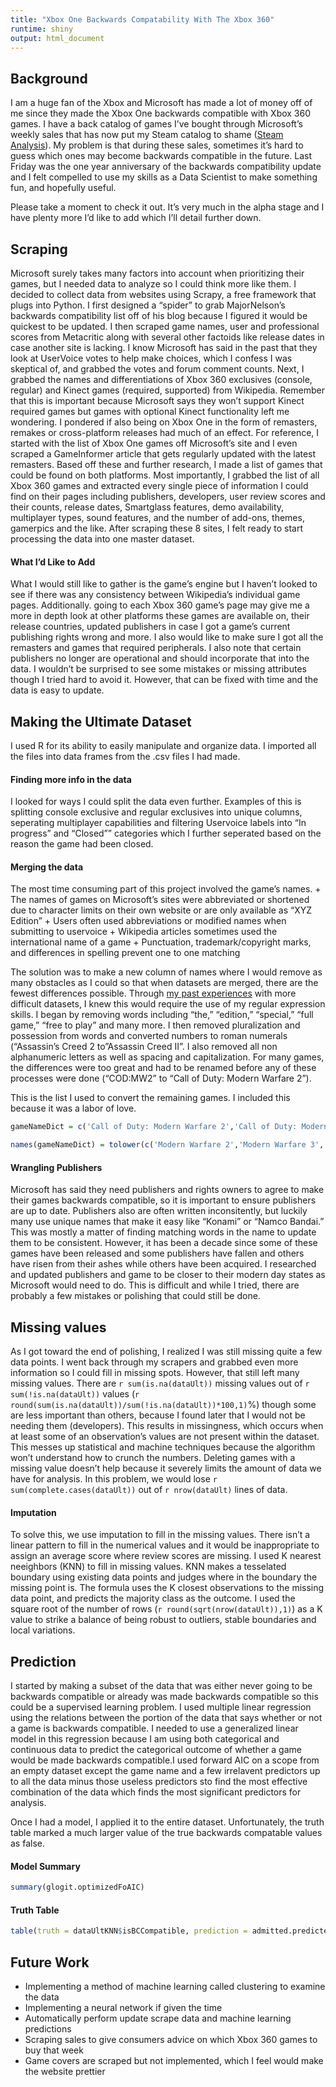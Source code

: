 ```yaml
---
title: "Xbox One Backwards Compatability With The Xbox 360"
runtime: shiny
output: html_document
---
```

## Background
I am a huge fan of the Xbox and Microsoft has made a lot of money off of me since they made the Xbox One backwards compatible with Xbox 360 games. I have a back catalog of games I've bought through Microsoft's weekly sales that has now put my Steam catalog to shame ([Steam Analysis](http://blog.nycdatascience.com/student-works/factors-affecting-sales-steams-2016-summer-sale/)). My problem is that during these sales, sometimes it's hard to guess which ones may become backwards compatible in the future. Last Friday was the one year anniversary of the backwards compatibility update and I felt compelled to use my skills as a Data Scientist to make something fun, and hopefully useful.

Please take a moment to check it out. It's very much in the alpha stage and I have plenty more I'd like to add which I'll detail further down.

## Scraping
Microsoft surely takes many factors into account when prioritizing their games, but I needed data to analyze so I could think more like them. I decided to collect data from websites using Scrapy, a free framework that plugs into Python. I first designed a "spider" to grab MajorNelson's backwards compatibility list off of his blog because I figured it would be quickest to be updated. I then scraped game names, user and professional scores from Metacritic along with several other factoids like release dates in case another site is lacking. I know Microsoft has said in the past that they look at UserVoice votes to help make choices, which I confess I was skeptical of, and grabbed the votes and forum comment counts. Next, I grabbed the names and differentiations of Xbox 360 exclusives (console, regular) and Kinect games (required, supported) from Wikipedia. Remember that this is important because Microsoft says they won't support Kinect required games but games with optional Kinect functionality left me wondering. I pondered if also being on Xbox One in the form of remasters, remakes or cross-platform releases had much of an effect. For reference, I started with the list of Xbox One games off Microsoft's site and I even scraped a GameInformer article that gets regularly updated with the latest remasters. Based off these and further research, I made a list of games that could be found on both platforms. Most importantly, I grabbed the list of all Xbox 360 games and extracted every single piece of information I could find on their pages including publishers, developers, user review scores and their counts, release dates, Smartglass features, demo availability, multiplayer types, sound features, and the number of add-ons, themes, gamerpics and the like. After scraping these 8 sites, I felt ready to start processing the data into one master dataset. 


#### What I'd Like to Add
What I would still like to gather is the game's engine but I haven't looked to see if there was any consistency between Wikipedia's individual game pages. Additionally. going to each Xbox 360 game's page may give me a more in depth look at other platforms these games are available on, their release countries, updated publishers in case I got a game's current publishing rights wrong and more. I also would like to make sure I got all the remasters and games that required peripherals. I also note that certain publishers no longer are operational and should incorporate that into the data. I wouldn't be surprised to see some mistakes or missing attributes though I tried hard to avoid it. However, that can be fixed with time and the data is easy to update.

## Making the Ultimate Dataset
I used R for its ability to easily manipulate and organize data. I imported all the files into data frames from the .csv files I had made.

#### Finding more info in the data
I looked for ways I could split the data even further. Examples of this is splitting console exclusive and regular exclusives into unique columns, seperating multiplayer capabilities and filtering Uservoice labels into "In progress" and "Closed"" categories which I further seperated based on the reason the game had been closed.

#### Merging the data
The most time consuming part of this project involved the game's names. 
+ The names of games on Microsoft's sites were abbreviated or shortened due to character limits on their own website or are only available as "XYZ Edition"
+ Users often used abbreviations or modified names when submitting to uservoice
+ Wikipedia articles sometimes used the international name of a game
+ Punctuation, trademark/copyright marks, and differences in spelling prevent one to one matching

The solution was to make a new column of names where I would remove as many obstacles as I could so that when datasets are merged, there are the fewest differences possible. Through [my past experiences](http://blog.nycdatascience.com/student-works/shining-light-darknet/) with more difficult datasets, I knew this would require the use of my regular expression skills. I began by removing words including "the," "edition," "special," "full game," "free to play" and many more. I then removed pluralization and possession from words and converted numbers to roman numerals ("Assassin's Creed 2 to "Assassin Creed II". I also removed all non alphanumeric letters as well as spacing and capitalization. For many games, the differences were too great and had to be renamed before any of these processes were done ("COD:MW2" to "Call of Duty: Modern Warfare 2"). 

This is the list I used to convert the remaining games. I included this because it was a labor of love.

```r
gameNameDict = c('Call of Duty: Modern Warfare 2','Call of Duty: Modern Warfare 3','Call of Duty 4: Modern Warfare','Battlefield: Bad Company 2','Call of Duty: Black Ops II','Dead Rising','Halo 3: ODST','Halo: Combat Evolved Anniversary', 'Lost Planet 2','Need for Speed: ProStreet','Plants vs Zombies: Garden Warfare','Resident Evil 5','World of Tanks','Tom Clancy\'s Ghost Recon Advanced Warfighter 2','Assassin\'s Creed: Revelations','Samurai Shodown: Sen','Prototype','Ace Combat: Assault Horizon','Battlefield: Bad Company','Dynasty Warriors 6','Dynasty Warriors 6 Empires','DmC: Devil May Cry','Pac-Man and the Ghostly Adventures','Pac-Man and the Ghostly Adventures 2','Assassin\'s Creed IV: Black Flag','Zone of the Enders HD Collection','Dance Evolution','Blackwater','Ace Combat 6: Fires of Liberation','State of Decay','Army of Two: The 40th Day','Condemned: Criminal Origins','Lumines Live!','Bangai-O HD: Missile Fury','Banjo-Kazooie: Nuts & Bolts','Blackwater','Cabela\'s African Adventures','Cabela\'s Big Game Hunter 2010','Cabela\'s Dangerous Hunts 2011','Cabela\'s North American Adventure','Cabela\'s Survival: Shadows of Katmai','Viva Pinata: Trouble in Paradise','Life Is Strange','Marlow Briggs and the Mask of the Death','Fable II','Fable III','Falling Skies: The Game','Feeding Frenzy 2: Shipwreck Showdown','Luxor 2','The Elder Scrolls IV: Oblivion','The Elder Scrolls V: Skyrim','Grand Theft Auto V','Grand Theft Auto IV', 'Blacksite: Area 51','BlazBlue: Calamity Trigger','BlazBlue: Continuum Shift','Blazing Angels 2: Secret Missions of WWII','Blazing Angels: Squadrons of WWII','2010 FIFA World Cup South Africa','3D Ultra MiniGolf Adventures','Adventure Time: Explore the Dungeon Because I DON\'T KNOW!','Alien Breed: Evolution','Avatar: The Last Airbender -- The Burning Earth','Beijing 2008 - The Official Video Game of the Olympic Games','Bejeweled 2 Deluxe','Ben 10 Ultimate Alien: Cosmic Destruction','Beowulf: The Game','Bomberman Live: Battlefest','Brutal Legend','Bully: Scholarship Edition','Cabela\'s North American Adventures','America\'s Army: True Soldiers','Brothers in Arms: Hell\'s Highway','Castlevania: Lords of Shadow 2','Castlevania: Lords of Shadow','Castlevania: Harmony of Despair','Cloudy With a Chance of Meatballs','Tom Clancy’s Rainbow Six Vegas','Tom Clancy’s Rainbow Six Vegas 2','James Cameron\'s Avatar','James Cameron\'s Avatar','Transformers: War for Cybertron','Asteroids & Deluxe','Viva Pinata: Trouble in Paradise','Tom Clancy\'s Splinter Cell Double Agent','Armored Core for Answer','Every Extend Extra Extreme','Geometry Wars Retro Evolved','Hydro Thunder Hurricane','Kameo: Elements of Power','Monkey Island 2 Special Edition: LeChuck\'s Revenge','Monkey Island: Special Edition','Operation Flashpoint: Dragon Rising','Watchmen: The End is Nigh','Watchmen: The End is Nigh Part 2','Phantom Breaker:Battle Grounds','Zone of the Enders HD Collection','Puzzle Quest: Challenge of the Warlords','BIT.TRIP Presents… Runner2: Future Legend of Rhythm Alien',"Sam & Max Beyond Time & Space",'Sonic The Hedgehog 4 Episode II','Soul Calibur II HD','Jane\'s Advanced Strike Fighters','Tour de France 2009','Tour de France 2013',"50 Cent: Blood on the Sand",'Brave: The Video Game','Battlefield 2: Modern Combat','Dragon Ball Z for Kinect','Dragon Ball Z: BURST LIMIT','LEGO Indiana Jones 2: The Adventure Continues','LEGO Indiana Jones: The Original Adventures','LEGO Star Wars III: The Clone Wars','LEGO The Lord of the Rings','LEGO Harry Potter: Years 1-4','The Walking Dead: Survival Instinct','Transformers: Revenge of the Fallen','The Warriors: Street Brawl','The Raven - Legacy of a Master Thief Episode 1','Metal Gear Solid HD Collection','Metal Gear Solid HD Collection','The Witcher 2: Assassins of Kings','Tony Hawk\'s American Wasteland','A.R.E.S. Extinction Agenda EX','Sonic\'s Ultimate Genesis Collection','Tom Clancy\'s Splinter Cell Conviction','World Series of Poker: Tournament of Champions','Where the Wild Things Are','Titanfall','Worms Revolution','Valiant Hearts: The Great War','Young Justice: Legacy','Zeno Clash Ultimate Edition','Thrillville: Off the Rails','The Price is Right: Decades','Penguins of Madagascar: Dr. Blowhole Returns - Again','The King of Fighters 2002 Ultimate Match','Tom Clancy\'s H.A.W.X','Star Wars: The Clone Wars - Republic Heroes','Superstars V8 Next Challenge','Street Fighter II Hyper Fighting','Dead or Alive 5 Last Round','Super Hero Squad: The Infinity Gauntlet','Are You Smarter Than a 5th Grader: Game Time','Are You Smarter Than a 5th Grader: Game Time',"Cabela's Alaskan Adventures",'Deadliest Catch: Alaskan Storm','Hannah Montana The Movie','Ace Combat: Assault Horizon','Chronicles of Riddick: Assault on Dark Athena','Naval Assault: The Killing Tide','Cabela\'s African Safari','Chivalry: Medieval Warfare','Civil War: Secret Missions','Call of Duty: Black Ops III','Cabela\'s Big Game Hunter: Hunting Party','Command & Conquer 3: Kane\'s Wrath','Command & Conquer Red Alert 3','Commanders: Attack of the Genos','Batman: Arkham Origins Blackgate - Deluxe Edition','Zero D Beat Drop','Bakugan: Defenders of the Core','Bakugan Battle Brawlers','Dance Dance Revolution Universe','Dance Dance Revolution Universe 2','Dance Dance Revolution Universe 3','Pirates of the Caribbean: At World\'s End','UEFA Champions League 2006-2007','Zeit Squared','WWE Legends of WrestleMania','007: Quantum of Solace','Nickelodeon Teenage Mutant Ninja Turtles','Bass Pro Shops: The Strike','Dynasty Warriors: Strikeforce','Strania - The Stella Machina -','Naruto Shippuden: Ultimate Ninja Storm Generations','Bladestorm: The Hundred Years\' War','Naruto Shippuden: Ultimate Ninja Storm 3','Naruto Shippuden: Ultimate Ninja Storm 2','Naruto Shippuden: Ultimate Ninja Storm 3 Full Burst','Naruto Shippuden: Ultimate Ninja Storm 2','Naruto Shippuden: Ultimate Ninja Storm 3 Full Burst','SpongeBob\'s Truth or Square','SpongeBob Sparepants: Underpants Slam!','SpongeBob Sparepants: Underpants Slam!','Star Ocean: The Last Hope','High School Musical 3: Senior Year Dance','DeathSpank: Thongs of Virtue','Digimon: All-Star Rumble','RAW - Realms of Ancient War','Super Puzzle Fighter II Turbo HD Remix','Don King Presents Prizefighter','Prison Break: The Conspiracy','Spider-Man: Shattered Dimensions','Penny Arcade Adventures: Episode One','Penny Arcade Adventures: Episode Two','Project Gotham Racing 4','Viva Pinata: Party Animals','Ninety-Nine Nights II','Naruto Shippuden: Ultimate Ninja Storm 3 Full Burst','The Chronicles of Narnia: Prince Caspian','Need for Speed: Undercover','SpongeBob HeroPants','SpongeBob Squarepants: Plankton\'s Robotic Revenge','Leela','Diablo III: Reaper of Souls','Diablo III: Reaper of Souls','Destroy All Humans! Path of the Furon','Dead to Rights: Retribution','Brothers: a Tale of Two Sons','The Bureau: XCOM Declassified','Karaoke Revolution: American Idol Encore','Tony Hawk\'s Proving Ground','Disney Sing It HSM3','Sherlock Holmes vs Jack the Ripper','Samurai Shodown: Sen',"Up",'NPPL Championship Paintball 2009','NASCAR \'15','Naruto Shippuden: Ultimate Ninja Storm 3 Full Burst','Cabela\'s Dangerous Hunts 2009','Scott Pilgrim vs. The World','Scene It? Lights, Camera, Action','Scene It? Box Office Smash','Medal of Honor: Airborne','Monster Jam Path of Destruction','Orc Attack: Flatulent Rebellion','Lost Planet: Extreme Condition','FIFA 06 Road to FIFA World Cup','FIFA 06 Road to FIFA World Cup','FIFA 06 Road to FIFA World Cup','Yu-Gi-Oh! 5D\'s Decade Duels','Zumba Fitness: Join the Party','Pro Evolution Soccer 2007','Pro Evolution Soccer 2007','Voltron: Defender of the Universe','Viking: Battle for Asgard','Vancouver 2010 - The Official Video Game of the Olympic Winter Games','Universe at War: Earth Assault','UFC Personal Trainer: The Ultimate Fitness System','UFC Undisputed 2009','Devil May Cry HD Collection','Dragon Ball: Raging Blast','Dragon Ball: Raging Blast 2','Enslaved: Odyssey to the West','Far Cry Instincts: Predator','Harry Potter and the Half-Blood Prince','Harry Potter and the Order of the Phoenix','Ice Age: Dawn of the Dinosaurs','Ice Age: Continental Drift - Arctic Games','Chronicles of Riddick: Assault on Dark Athena','Sid Meier\'s Civilization Revolution','Tomb Raider: Anniversary','Poker Night 2','Street Fighter III: Third Strike Online Edition','Super Street Fighter II Turbo HD Remix','The Serious Sam Collection','SBK X: Superbike World Championship','SBK SuperBike World Championship','Kingdom Under Fire: Circle of Doom','Red Johnson\'s Chronicles - One Against All','Penny Arcade Adventures: Episode Two','Panzer General Allied Assault','Ninety-Nine Nights II','NCAA Basketball 09 March Madness Edition','MUD - FIM Motocross World Championship','MXGP - The Official Motocross Videogame','Mortal Kombat vs. DC Universe','Mortal Kombat Arcade Kollection','Lord of the Rings: Battle for Middle-Earth II','Fist of the North Star: Ken\'s Rage','Guncraft: Blocked and Loaded','Green Lantern: Rise of the Manhunters','Happy Tree Friends False Alarm','Tom Clancy\'s Ghost Recon: Future Soldier','Pinball Hall of Fame: The Williams Collection')

names(gameNameDict) = tolower(c('Modern Warfare 2','Modern Warfare 3','Modern Warfare','Battlefield: Bad Co. 2','COD: Black Ops II','DEAD RISING','Halo 3: ODST Campaign Edition','Halo: Combat Evolved', 'LOST PLANET 2','NFS ProStreet','Plants vs Zombies Garden Warfare','RESIDENT EVIL 5','World of Tanks: Xbox 360 Edition','TC\'s GRAW2','Assassin\'s Creed Revelations','Samurai Shodown SEN','[PROTOTYPE]','ACE COMBAT: AH','Battlefield: Bad Co.','DW6','DW6 Empires','DmC','PAC-MAN GHOSTLY ADV','PAC-MAN GHOSTLY ADV 2','Assassins Creed IV','ZOE HD','Dance Evolution / DanceMasters','Blackwater (video game)','Ace Combat 6','State of Decay (video game)','Army of TWO: TFD','Condemned','LUMINES LIVE! Standard Edition','Bangai-O HD','Banjo Kazooie: N and B','Blackwater Kinect','Cabela\'s African Adventure','Cabela\'s BGH 2010','Cabela\'s DH 2011','Cabela\'s NAA','Cabela\'s Survival: SoK','Viva Piata: TIP','Life Is Strange Episode 1','Marlow Briggs','Fable 2','Fable 3','Falling Skies','Feeding Frenzy 2','Full Game - Luxor 2','Oblivion','Skyrim','GTA V','GTA IV','Blacksite','BlazBlue','BLAZBLUE CS','Blazing Angels 2','Blazing Angels','2010 FIFA World Cup','3D Ultra Minigolf','Adventure Time: Explore','Alien Breed Episode 1','Avatar: TLA: TBE','Beijing 2008','Bejeweled 2','Ben 10 Ultimate Alien','Beowulf','Bomberman Live','Brütal Legend','Bully Scholarship Ed.','Cabela\'s North American Adventure','AA: True Soldiers','Brothers in Arms: HH','Castlevania: LoS 2','Castlevania LoS','Castlevania HD','Cloudy with a...','TC\'s RainbowSix Vegas','TC\'s RainbowSix Vegas2','James Cameron\'s Avatar: The Game','Cameron\'s Avatar','Transformers: WFC','ATARI ASTEROIDS/ASTEROIDS DELUXE','Viva Pinata: TIP','TC\'s SC Double Agent','AC for Answer','E4','Geometry Wars Evolved','Hydro Thunder','Kameo','Monkey Island 2: Special Edition','The Secret of Monkey Island: S.E.','OF: Dragon Rising','WATCHMEN','WATCHMEN PART 2','Phantom Breaker:Battle Grounds -Cocoa\'s Nightmare Attack-', 'Zone of the Elders HD', 'Puzzle Quest','Runner2','Sam & Max Beyond Time and Space','SONIC 4 Episode II','SOULCALIBURII HD ONLINE','JASF','Tour de France 2009 - The Official Game','Tour de France 2013 - 100th Edition',"50 Cent: BotS",'Disney/Pixar: Brave The Video Game','Battlefield 2: MC','DBZ for Kinect','DBZ: BURST LIMIT','LEGO Indiana Jones 2','LEGO Indiana Jones','LEGO Star Wars III','LEGO Lord of the Rings','LEGO Harry Potter','TWD: Survival Instinct','Transformers 2','The Warriors: SB','The Raven Episode 1','METAL GEAR SOLID 2 AND 3 HD','Metal Gear Solid 2 & 3: HD Edition','The Witcher 2: Assassins of Kings Enhanced Edition','American Wasteland', 'A.R.E.S.','Sonic\'s UGC','SplinterCellConviction','WSOP: TOC','WtWTA','Titanfall Deluxe Edition','Worms The Revolution Collection','Valiant Hearts','Young Justice','Zeno Clash UE','Thrillville: OTR','The Price Is Right','The Penguins of Madagascar','THE KING OF FIGHTERS 2002 UNLIMITED MATCH','TCs H.A.W.X','SWTCW: Republic Heroes','Superstars V8 NC','Street Fighter II\' HF','DOA5 Last Round','Super Hero Squad: TIG','5th Grader','5th Grader: Game Time','Alaskan Adventures','Alaskan Storm','Hannah The Movie','ASSAULTHORIZON','Assault on Dark Athena','Naval Assault','Cabela\'s Safari','Chivalry','CW: Secret Missions','COD: Black Ops III','Cabela\'s Hunting Party','C&C3: Kane\'s Wrath','C&C Red Alert 3','Commanders: Attack','Blackgate Deluxe Ed.','0D Beat Drop','Bakugan: DOTC','Bakugan','DDR/DS Universe','DDR/DS Universe 2','DDR Universe 3','At Worlds End','UEFA CL 2006-2007','Zeit²','WWE Legends','Quantum of Solace','Teenage Mutant Ninja Turtles','The Strike','DW: Strikeforce','Strania','STORM Generations','BLADESTORM','NARUTO STORM 3','Naruto: Ninja Storm 2','Naruto Shippuden: Ultimate Ninja Storm 3','NINJA STORM 2','Naruto Shippuden: Ultimate Ninja Storm 3','SpongeBob: Truth-Sq.','SpongeBob UnderPants!','SpongeBob SquarePants: Underpants Slam!','Star Ocean: TLH','HSM3 Senior Year DANCE','Deathspank T.O.V.','Digimon: ASR','RAW','Puzzle Fighter HD','Prizefighter','Prison Break','Spider-Man:Dimensions','Penny Arcade Episode 1','Penny Arcade Episode Two','PGR 4','Party Animals','N3II: Ninety-Nine Nights','Naruto Shippuden: Ultimate Ninja Storm 3','Narnia: Prince Caspian','NFS Undercover','SBHP','SB: Robotic Revenge','Deepak Chopras Leela','Diablo III: Reaper of Souls – Ultimate Evil Edition','Diablo III','DAH! Path of the Furon','DTR: Retribution','Brothers','The Bureau','Karaoke Revolution Presents: American Idol Encore','TH Proving Ground','High School Musical 3: Senior Year Dance','Sherlock Holmes','SAMURAI SHOWDOWN SEN','DisneyPixar UP','Paintball 2009','NASCAR \'15 Victory Edition','Naruto Shippuden: Ultimate Ninja Storm 3','Dangerous Hunts 2009','SCOTT PILGRIM THE GAME','Scene It? LCA','Scene It? BOS!','MOH Airborne','MJ Path of Destruction','Orc Attack','Lost Planet','2006 FIFA World Cup','FIFA 06 RTFWC','FIFA 06: Road to FIFA World Cup','Yu-Gi-Oh! 5D\'s Decade Duels Plus','Zumba Fitness','Winning Eleven: Pro Evolution Soccer 2007','Winning Eleven 2007','Voltron','Viking: Battle for Asgard','Vancouver 2010','Universe at War','UFC Personal Trainer','UFC 2009 Undisputed','DMC HD Collection','DB: Raging Blast','DB: Raging Blast 2','Enslaved','FC Instincts Predator','Harry Potter HBP','Harry Potter OOTP','Ice Age 3','Ice Age 4','Assault on Dark Athena','Civilization Revolution','Lara Croft Tomb Raider Anniversary','Telltale Games\' Poker Night 2','Street Fighter III: Online Edition','Super Street Fighter 2 Turbo HD','Serious Sam','SBK X','SBK','KUF: Circle of Doom','Red Johnson\'s Chronicles','Penny Arcade Episode 2','Panzer General','Ninety-Nine NightsⅡ/NA','NCAA Basketball March Madness Edition','MUD','MXGP','Mortal Kombat vs. DCU','Mortal Kombat Arcade','Lord of the Rings, BFME II','Fist of the North Star','Guncraft','Green Lantern','Happy Tree Friends','Ghost Recon: Future Soldier','Pinball Hall of Fame'))
```

#### Wrangling Publishers
Microsoft has said they need publishers and rights owners to agree to make their games backwards compatible, so it is important to ensure publishers are up to date. Publishers also are often written inconsitently, but luckily many use unique names that make it easy like "Konami" or "Namco Bandai." This was mostly a matter of finding matching words in the name to update them to be consistent. However, it has been a decade since some of these games have been released and some publishers have fallen and others have risen from their ashes while others have been acquired. I researched and updated publishers and game to be closer to their modern day states as Microsoft would need to do. This is difficult and while I tried, there are probably a few mistakes or polishing that could still be done. 

## Missing values
As I got toward the end of polishing, I realized I was still missing quite a few data points. I went back through my scrapers and grabbed even more information so I could fill in missing spots. However, that still left many missing values. There are `r sum(is.na(dataUlt))` missing values out of `r sum(!is.na(dataUlt))` values (`r round(sum(is.na(dataUlt))/sum(!is.na(dataUlt))*100,1)`%) though some are less important than others, because I found later that I would not be needing them (developers). This results in missingness, which occurs when at least some of an observation’s values are not present within the dataset. This messes up statistical and machine techniques because the algorithm won't understand how to crunch the numbers. Deleting games with a missing value doesn't help because it severely limits the amount of data we have for analysis. In this problem, we would lose `r sum(complete.cases(dataUlt))` out of `r nrow(dataUlt)` lines of data. 

#### Imputation
To solve this, we use imputation to fill in the missing values. There isn't a linear pattern to fill in the numerical values and it would be inappropriate to assign an average score where review scores are missing. I used K nearest neeighbors (KNN) to fill in missing values. KNN makes a tesselated boundary using existing data points and judges where in the boundary the missing point is. The formula uses the K closest observations to the missing data point, and predicts the majority class as the outcome. I used the square root of the number of rows (`r round(sqrt(nrow(dataUlt)),1)`) as a K value to strike a balance of being robust to outliers, stable boundaries and local variations.

## Prediction
I started by making a subset of the data that was either never going to be backwards compatible or already was made backwards compatible so this could be a supervised learning problem. I used multiple linear regression using the relations between the portion of the data that says whether or not a game is backwards compatible. I needed to use a generalized linear model in this regression because I am using both categorical and continuous data to predict the categorical outcome of whether a game would be made backwards compatible.I used forward AIC on a scope from an empty dataset except the game name and a few irrelavent predictors  up to all the data minus those useless predictors sto find the most effective combination of the data which finds the most significant predictors for analysis. 

Once I had a model, I applied it to the entire dataset. Unfortunately, the truth table marked a much larger value of the true backwards compatable values as false.

#### Model Summary
```r
summary(glogit.optimizedFoAIC)
```

#### Truth Table
```r
table(truth = dataUltKNN$isBCCompatible, prediction = admitted.predicted)/nrow(dataUltKNN)
```

## Future Work
* Implementing a method of machine learning called clustering to examine the data
* Implementing a neural network if given the time
* Automatically perform update scrape data and machine learning predictions
* Scraping sales to give consumers advice on which Xbox 360 games to buy that week
* Game covers are scraped but not implemented, which I feel would make the website prettier

<!-- This R Markdown document is made interactive using Shiny. Unlike the more traditional workflow of creating static reports, you can now create documents that allow your readers to change the assumptions underlying your analysis and see the results immediately.  -->

<!-- To learn more, see [Interactive Documents](http://rmarkdown.rstudio.com/authoring_shiny.html). -->

<!-- ## Inputs and Outputs -->

<!-- You can embed Shiny inputs and outputs in your document. Outputs are automatically updated whenever inputs change.  This demonstrates how a standard R plot can be made interactive by wrapping it in the Shiny `renderPlot` function. The `selectInput` and `sliderInput` functions create the input widgets used to drive the plot. -->

<!-- # ```{r eruptions, echo=FALSE} -->
<!-- inputPanel( -->
<!--   selectInput("n_breaks", label = "Number of bins:", -->
<!--               choices = c(10, 20, 35, 50), selected = 20), -->

<!--   sliderInput("bw_adjust", label = "Bandwidth adjustment:", -->
<!--               min = 0.2, max = 2, value = 1, step = 0.2) -->
<!-- ) -->

<!-- renderPlot({ -->
<!--   hist(faithful$eruptions, probability = TRUE, breaks = as.numeric(input$n_breaks), -->
<!--        xlab = "Duration (minutes)", main = "Geyser eruption duration") -->

<!--   dens <- density(faithful$eruptions, adjust = input$bw_adjust) -->
<!--   lines(dens, col = "blue") -->
<!-- }) -->
<!-- ``` -->

<!-- ## Embedded Application -->

<!-- It's also possible to embed an entire Shiny application within an R Markdown document using the `shinyAppDir` function. This example embeds a Shiny application located in another directory: -->

<!-- ```{r tabsets, echo=FALSE} -->
<!-- shinyAppDir( -->
<!--   system.file("examples/06_tabsets", package = "shiny"), -->
<!--   options = list( -->
<!--     width = "100%", height = 550 -->
<!--   ) -->
<!-- ) -->
<!-- ``` -->

<!-- Note the use of the `height` parameter to determine how much vertical space the embedded application should occupy. -->

<!-- You can also use the `shinyApp` function to define an application inline rather then in an external directory. -->

<!-- In all of R code chunks above the `echo = FALSE` attribute is used. This is to prevent the R code within the chunk from rendering in the document alongside the Shiny components. -->



